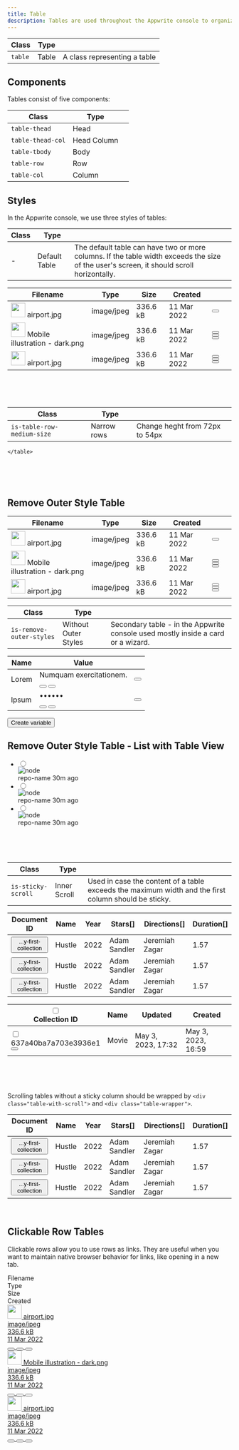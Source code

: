 ```yaml
---
title: Table
description: Tables are used throughout the Appwrite console to organize and display data.
---
```


| Class   | Type  |                              |
| ------- | ----- | ---------------------------- |
| `table` | Table | A class representing a table |

## Components

Tables consist of five components:

| Class             | Type        |     |
| ----------------- | ----------- | --- |
| `table-thead`     | Head        |     |
| `table-thead-col` | Head Column |     |
| `table-tbody`     | Body        |     |
| `table-row`       | Row         |     |
| `table-col`       | Column      |     |

## Styles

In the Appwrite console, we use three styles of tables:

| Class | Type          |                                                                                                                                          |
| ----- | ------------- | ---------------------------------------------------------------------------------------------------------------------------------------- |
| -     | Default Table | The default table can have two or more columns. If the table width exceeds the size of the user's screen, it should scroll horizontally. |

<Preview center>
<table class="table is-selected-columns-mobile">
    <thead class="table-thead">
    <tr class="table-row">
        <th class="table-thead-col"><span class="eyebrow-heading-3">Filename</span></th>
        <th class="table-thead-col is-only-desktop" style="--p-col-width:140">
            <span class="eyebrow-heading-3">Type</span>
        </th>
        <th class="table-thead-col is-only-desktop" style="--p-col-width:100">
            <span class="eyebrow-heading-3">Size</span>
        </th>
        <th class="table-thead-col is-only-desktop" style="--p-col-width:120">
            <span class="eyebrow-heading-3">Created</span>
        </th>
        <th class="table-thead-col" style="--p-col-width:40">
        </th>
    </tr>
    </thead>
    <tbody class="table-tbody">
    <tr class="table-row">
        <td class="table-col" data-title="Name">
            <div class="u-inline-flex u-cross-center u-gap-12">
                <span class="image">
                     <img
                             class="avatar"
                             width="32"
                             height="32"
                             src="https://unsplash.it/41"
                             alt=""
                     />
                </span>
                <span class="text u-break-word u-line-height-1-5">airport.jpg</span>
            </div>
        </td>
        <td class="table-col is-only-desktop" data-title="Type">
            <div class="tag"><span class="text">image/jpeg</span></div>
        </td>
        <td class="table-col is-only-desktop" data-title="Size">
            <span class="text">336.6 kB</span>
        </td>
        <td class="table-col is-only-desktop" data-title="Created">
            <time class="text">11 Mar 2022</time>
        </td>
        <td class="table-col u-overflow-visible">
              <button class="button is-text is-only-icon" aria-label="more options">
                <span class="icon-dots-horizontal" aria-hidden="true"></span>
            </button>
        </td>
    </tr>
    <tr class="table-row">
        <td class="table-col" data-title="Name">
            <div class="u-inline-flex u-cross-center u-gap-12">
                <span class="image">
                     <img
                             class="avatar"
                             width="32"
                             height="32"
                             src="https://unsplash.it/40"
                             alt=""
                     />
                </span>
                <span class="text u-break-word u-line-height-1-5">Mobile illustration - dark.png</span>
            </div>
        </td>
        <td class="table-col is-only-desktop" data-title="Type">
            <div class="tag"><span class="text">image/jpeg</span></div>
        </td>
        <td class="table-col is-only-desktop" data-title="Size">
            <span class="text">336.6 kB</span>
        </td>
        <td class="table-col is-only-desktop" data-title="Created">
            <time class="text">11 Mar 2022</time>
        </td>
        <td class="table-col">
            <div class="u-flex">
                <button class="button is-text is-only-icon u-hide" aria-label="refresh">
                    <span class="icon-refresh" aria-hidden="true"></span>
                </button>
                <button class="button is-text is-only-icon u-hide" aria-label="delete item">
                    <span class="icon-trash" aria-hidden="true"></span>
                </button>
                <button class="button is-text is-only-icon" aria-label="more options">
                    <span class="icon-dots-horizontal" aria-hidden="true"></span>
                </button>
            </div>
        </td>
    </tr>
    <tr class="table-row">
        <td class="table-col" data-title="Name">
            <div class="u-inline-flex u-cross-center u-gap-12">
                <span class="image">
                     <img
                             class="avatar"
                             width="32"
                             height="32"
                             src="https://unsplash.it/442"
                             alt=""
                     />
                </span>
                <span class="text u-break-word u-line-height-1-5">airport.jpg</span>
            </div>
        </td>
        <td class="table-col is-only-desktop" data-title="Type">
            <div class="tag"><span class="text">image/jpeg</span></div>
        </td>
        <td class="table-col is-only-desktop" data-title="Size">
            <span class="text">336.6 kB</span>
        </td>
        <td class="table-col is-only-desktop" data-title="Created">
            <time class="text">11 Mar 2022</time>
        </td>
        <td class="table-col">
            <div class="u-flex">
                <button class="button is-text is-only-icon u-hide" aria-label="refresh">
                    <span class="icon-refresh" aria-hidden="true"></span>
                </button>
                <button class="button is-text is-only-icon u-hide" aria-label="delete item">
                    <span class="icon-trash" aria-hidden="true"></span>
                </button>
                <button class="button is-text is-only-icon" aria-label="more options">
                    <span class="icon-dots-horizontal" aria-hidden="true"></span>
                </button>
            </div>
        </td>
    </tr>
    </tbody>

</table>
</Preview><br /><br /><br />

| Class                      | Type                 |                                                                                  |
| -------------------------- | -------------------- | -------------------------------------------------------------------------------- |
| `is-table-row-medium-size` | Narrow rows          | Change heght from 72px to 54px                                                   |

<Preview center>
    <table class="table is-table-row-medium-size">
        <thead class="table-thead">
        <tr class="table-row">
            <th class="table-thead-col"><span class="eyebrow-heading-3">Filename</span></th>
            <th class="table-thead-col is-only-desktop" style="--p-col-width:140">
                <span class="eyebrow-heading-3">Type</span>
            </th>
            <th class="table-thead-col is-only-desktop" style="--p-col-width:100">
                <span class="eyebrow-heading-3">Size</span>
            </th>
            <th class="table-thead-col is-only-desktop" style="--p-col-width:120">
                <span class="eyebrow-heading-3">Created</span>
            </th>
            <th class="table-thead-col" style="--p-col-width:40">
            </th>
        </tr>
        </thead>
        <tbody class="table-tbody">
        <tr class="table-row">
            <td class="table-col" data-title="Name">
                <div class="u-inline-flex u-cross-center u-gap-12">
                <span class="image">
                     <img
                         class="avatar"
                         width="32"
                         height="32"
                         src="https://unsplash.it/41"
                         alt=""
                     />
                </span>
                    <span class="text u-break-word u-line-height-1-5">airport.jpg</span>
                </div>
            </td>
            <td class="table-col is-only-desktop" data-title="Type">
                <div class="tag"><span class="text">image/jpeg</span></div>
            </td>
            <td class="table-col is-only-desktop" data-title="Size">
                <span class="text">336.6 kB</span>
            </td>
            <td class="table-col is-only-desktop" data-title="Created">
                <time class="text">11 Mar 2022</time>
            </td>
            <td class="table-col u-overflow-visible">
                <button class="button is-text is-only-icon" aria-label="more options">
                    <span class="icon-dots-horizontal" aria-hidden="true"></span>
                </button>
            </td>
        </tr>
        <tr class="table-row">
            <td class="table-col" data-title="Name">
                <div class="u-inline-flex u-cross-center u-gap-12">
                <span class="image">
                     <img
                         class="avatar"
                         width="32"
                         height="32"
                         src="https://unsplash.it/40"
                         alt=""
                     />
                </span>
                    <span class="text u-break-word u-line-height-1-5">Mobile illustration - dark.png</span>
                </div>
            </td>
            <td class="table-col is-only-desktop" data-title="Type">
                <div class="tag"><span class="text">image/jpeg</span></div>
            </td>
            <td class="table-col is-only-desktop" data-title="Size">
                <span class="text">336.6 kB</span>
            </td>
            <td class="table-col is-only-desktop" data-title="Created">
                <time class="text">11 Mar 2022</time>
            </td>
            <td class="table-col">
                <div class="u-flex">
                    <button class="button is-text is-only-icon u-hide" aria-label="refresh">
                        <span class="icon-refresh" aria-hidden="true"></span>
                    </button>
                    <button class="button is-text is-only-icon u-hide" aria-label="delete item">
                        <span class="icon-trash" aria-hidden="true"></span>
                    </button>
                    <button class="button is-text is-only-icon" aria-label="more options">
                        <span class="icon-dots-horizontal" aria-hidden="true"></span>
                    </button>
                </div>
            </td>
        </tr>
        <tr class="table-row">
            <td class="table-col" data-title="Name">
                <div class="u-inline-flex u-cross-center u-gap-12">
                <span class="image">
                     <img
                         class="avatar"
                         width="32"
                         height="32"
                         src="https://unsplash.it/442"
                         alt=""
                     />
                </span>
                    <span class="text u-break-word u-line-height-1-5">airport.jpg</span>
                </div>
            </td>
            <td class="table-col is-only-desktop" data-title="Type">
                <div class="tag"><span class="text">image/jpeg</span></div>
            </td>
            <td class="table-col is-only-desktop" data-title="Size">
                <span class="text">336.6 kB</span>
            </td>
            <td class="table-col is-only-desktop" data-title="Created">
                <time class="text">11 Mar 2022</time>
            </td>
            <td class="table-col">
                <div class="u-flex">
                    <button class="button is-text is-only-icon u-hide" aria-label="refresh">
                        <span class="icon-refresh" aria-hidden="true"></span>
                    </button>
                    <button class="button is-text is-only-icon u-hide" aria-label="delete item">
                        <span class="icon-trash" aria-hidden="true"></span>
                    </button>
                    <button class="button is-text is-only-icon" aria-label="more options">
                        <span class="icon-dots-horizontal" aria-hidden="true"></span>
                    </button>
                </div>
            </td>
        </tr>
        </tbody>

    </table>
</Preview><br /><br /><br />

## Remove Outer Style Table

| Class                    | Type                 |                                                                                  |
| ------------------------ | -------------------- | -------------------------------------------------------------------------------- |
| `is-remove-outer-styles` | Without Outer Styles | Secondary table - in the Appwrite console used mostly inside a card or a wizard. |

<Preview center>
  <section class="card">
    <table class="table is-remove-outer-styles">
      <thead class="table-thead">
        <tr class="table-row">
          <th class="table-thead-col">
            <span class="eyebrow-heading-3">Name</span>
          </th>
          <th class="table-thead-col">
            <span class="eyebrow-heading-3">Value</span>
          </th>
          <th class="table-thead-col" style="--p-col-width:40"></th>
        </tr>
      </thead>
      <tbody class="table-tbody">
        <tr class="table-row">
          <td class="table-col" data-title="Name">
            <span class="text">Lorem</span>
          </td>
          <td class="table-col u-overflow-visible" data-title="value">
            <div class="interactive-text-output">
              <span class="text">Numquam exercitationem.</span>
              <div class="u-flex u-cross-child-start u-gap-8">
                <button
                  class="interactive-text-output-button"
                  aria-label="show hidden text"
                >
                  <span class="icon-eye-off" aria-hidden="true"></span>
                </button>
                <button
                  class="interactive-text-output-button"
                  aria-label="copy text"
                >
                  <span class="icon-duplicate" aria-hidden="true"></span>
                </button>
              </div>
            </div>
          </td>
          <td class="table-col u-overflow-visible" data-title="options">
            <button
              class="button is-text is-only-icon"
              aria-label="more options"
            >
              <span class="icon-dots-horizontal" aria-hidden="true"></span>
            </button>
          </td>
        </tr>
        <tr class="table-row">
          <td class="table-col" data-title="Name">
            <span class="text">Ipsum</span>
          </td>
          <td class="table-col u-overflow-visible" data-title="value">
            <div class="interactive-text-output">
              <span class="text">••••••</span>
              <div class="u-flex u-cross-child-start u-gap-8">
                <button
                  class="interactive-text-output-button"
                  aria-label="show hidden text"
                >
                  <span class="icon-eye" aria-hidden="true"></span>
                </button>
                <button
                  class="interactive-text-output-button"
                  aria-label="copy text"
                >
                  <span class="icon-duplicate" aria-hidden="true"></span>
                </button>
              </div>
            </div>
          </td>
          <td class="table-col u-overflow-visible" data-title="options">
            <button
              class="button is-text is-only-icon"
              aria-label="more options"
            >
              <span class="icon-dots-horizontal" aria-hidden="true"></span>
            </button>
          </td>
        </tr>
      </tbody>
    </table>
    <div class="u-flex u-margin-block-start-16">
      <button class="button is-text u-padding-inline-0" type="button">
        <span class="icon-plus" aria-hidden="true"></span>
        <span class="text">Create variable</span>
      </button>
    </div>
  </section>
</Preview>

## Remove Outer Style Table - List with Table View

<Preview center>
    <section class="card">
        <ul class="table is-remove-outer-styles u-sep-block-start">
            <li class="table-row">
                <label class="table-col u-cursor-pointer">
                    <div class="u-flex u-cross-center u-gap-8">
                        <input class="is-small u-margin-inline-end-8" type="radio" name="a" />
                        <div class="avatar is-size-x-small">
                            <img src="/public/icons/color/dark/node.svg" alt="node" />
                        </div>
                        <div class="u-flex u-gap-8">
                            <span class="text">repo-name</span>
                            <time class="u-color-text-gray" datetime="2011-11-18T14:54:39.929">30m ago</time>
                        </div>
                    </div>
                </label>
            </li>
            <li class="table-row">
                <label class="table-col u-cursor-pointer">
                    <div class="u-flex u-cross-center u-gap-8">
                        <input class="is-small u-margin-inline-end-8" type="radio" name="a" />
                        <div class="avatar is-size-x-small">
                            <img src="/public/icons/color/dark/node.svg" alt="node" />
                        </div>
                        <div class="u-flex u-gap-8">
                            <span class="text">repo-name</span>
                            <time class="u-color-text-gray" datetime="2011-11-18T14:54:39.929">30m ago</time>
                        </div>
                    </div>
                </label>
            </li>
            <li class="table-row">
                <label class="table-col u-cursor-pointer">
                    <div class="u-flex u-cross-center u-gap-8">
                        <input class="is-small u-margin-inline-end-8" type="radio" name="a" />
                        <div class="avatar is-size-x-small">
                            <img src="/public/icons/color/dark/node.svg" alt="node" />
                        </div>
                        <div class="u-flex u-gap-8">
                            <span class="text">repo-name</span>
                            <time class="u-color-text-gray" datetime="2011-11-18T14:54:39.929">30m ago</time>
                        </div>
                    </div>
                </label>
            </li>
        </ul>
    </section>
</Preview>
<br />
<br />
<br />




| Class              | Type         |                                                                                                      |
| ------------------ | ------------ | ---------------------------------------------------------------------------------------------------- |
| `is-sticky-scroll` | Inner Scroll | Used in case the content of a table exceeds the maximum width and the first column should be sticky. |

<Preview center>
  <div class="table-with-scroll">
    <div class="table-wrapper">
      <table class="table is-sticky-scroll">
        <thead class="table-thead">
          <tr class="table-row">
            <th class="table-thead-col" style="--p-col-width:230">
              <span class="eyebrow-heading-3">Document ID</span>
            </th>
            <th class="table-thead-col" style="--p-col-width:185">
              <span class="eyebrow-heading-3">Name</span>
            </th>
            <th class="table-thead-col" style="--p-col-width:185">
              <span class="eyebrow-heading-3">Year</span>
            </th>
            <th class="table-thead-col" style="--p-col-width:185">
              <span class="eyebrow-heading-3">Stars[]</span>
            </th>
            <th class="table-thead-col" style="--p-col-width:185">
              <span class="eyebrow-heading-3">Directions[]</span>
            </th>
            <th class="table-thead-col" style="--p-col-width:185">
              <span class="eyebrow-heading-3">Duration[]</span>
            </th>
          </tr>
        </thead>
        <tbody class="table-tbody">
          <tr class="table-row">
            <td class="table-col" data-title="Document ID">
              <button class="tag">
                <span class="icon-duplicate" aria-hidden="true"></span>
                <span class="text">...y-first-collection</span>
              </button>
            </td>
            <td class="table-col" data-title="Name">
              <span class="text">Hustle</span>
            </td>
            <td class="table-col" data-title="Year">
              <span class="text">2022</span>
            </td>
            <td class="table-col" data-title="Stars[]">
              <span class="text">Adam Sandler</span>
            </td>
            <td class="table-col" data-title="Directors[]">
              <span class="text">Jeremiah Zagar</span>
            </td>
            <td class="table-col" data-title="Duration[]">
              <span class="text">1.57</span>
            </td>
          </tr>
          <tr class="table-row">
            <td class="table-col" data-title="Document ID">
              <button class="tag">
                <span class="icon-duplicate" aria-hidden="true"></span>
                <span class="text">...y-first-collection</span>
              </button>
            </td>
            <td class="table-col" data-title="Name">
              <span class="text">Hustle</span>
            </td>
            <td class="table-col" data-title="Year">
              <span class="text">2022</span>
            </td>
            <td class="table-col" data-title="Stars[]">
              <span class="text">Adam Sandler</span>
            </td>
            <td class="table-col" data-title="Directors[]">
              <span class="text">Jeremiah Zagar</span>
            </td>
            <td class="table-col" data-title="Duration[]">
              <span class="text">1.57</span>
            </td>
          </tr>
          <tr class="table-row">
            <td class="table-col" data-title="Document ID">
              <button class="tag">
                <span class="icon-duplicate" aria-hidden="true"></span>
                <span class="text">...y-first-collection</span>
              </button>
            </td>
            <td class="table-col" data-title="Name">
              <span class="text">Hustle</span>
            </td>
            <td class="table-col" data-title="Year">
              <span class="text">2022</span>
            </td>
            <td class="table-col" data-title="Stars[]">
              <span class="text">Adam Sandler</span>
            </td>
            <td class="table-col" data-title="Directors[]">
              <span class="text">Jeremiah Zagar</span>
            </td>
            <td class="table-col" data-title="Duration[]">
              <span class="text">1.57</span>
            </td>
          </tr>
        </tbody>
      </table>
    </div>
  </div>
</Preview>

<Preview noFlex>
    <div class="table-with-scroll">
        <div class="table-wrapper">
            <table class="table is-sticky-scroll">
                <thead class="table-thead">
                <tr class="table-row">
                    <th class="table-thead-col" style="">
                        <div class="u-flex u-cross-center u-gap-16">
                            <label class="u-flex u-cross-center u-cursor-pointer" aria-label="select/deselect all visible item on table">
                                <div class="u-padding-16 u-margin-16-negative">
                                    <input type="checkbox" />
                                </div>
                            </label>
                            <span class="eyebrow-heading-3">Collection ID</span>
                        </div>
                    </th>
                    <th class="table-thead-col" style="">
                        <span class="eyebrow-heading-3">Name</span>
                    </th>
                    <th class="table-thead-col" style="">
                        <span class="eyebrow-heading-3">Updated</span>
                    </th>
                    <th class="table-thead-col" style="--p-col-width:185">
                        <span class="eyebrow-heading-3">Created</span>
                    </th>
                </tr>
                </thead>
                <tbody class="table-tbody">
                <tr class="table-row">
                    <td class="table-col" data-title="Collection ID">
                        <div class="u-flex u-cross-center u-gap-16">
                            <label class="u-flex u-cursor-pointer">
                                <div class="u-padding-16 u-margin-16-negative">
                                    <input type="checkbox" aria-label="select item that start in: 637a4"  />
                                </div>
                            </label>
                            <div
                                class="interactive-text-output is-buttons-on-top u-padding-inline-end-12 u-max-width-250"
                            >
                                <div class="text u-trim">637a40ba7a703e3936e1</div>
                                <div class="interactive-text-output-buttons">
                                    <button
                                        class="interactive-text-output-button is-hidden"
                                        aria-label="copy text"
                                    >
                                        <span class="icon-duplicate" aria-hidden="true"></span>
                                    </button>
                                </div>
                            </div>
                        </div>
                    </td>
                    <td class="table-col" data-title="Name">
                        <span class="text">Movie</span>
                    </td>
                    <td class="table-col" data-title="Updated">
                        <time class="text">May 3, 2023, 17:32</time>
                    </td>
                    <td class="table-col" data-title="Created">
                        <time class="text">May 3, 2023, 16:59</time>
                    </td>
                </tr>
                </tbody>
            </table>
        </div>
    </div>
</Preview>

<br />
<br />
<br />

Scrolling tables without a sticky column should be wrapped by `<div class="table-with-scroll">` and `<div class="table-wrapper">`.<br />

<Preview center>
  <div class="table-with-scroll">
    <div class="table-wrapper">
      <table class="table">
        <thead class="table-thead">
          <tr class="table-row">
            <th class="table-thead-col" style="--p-col-width:230">
              <span class="eyebrow-heading-3">Document ID</span>
            </th>
            <th class="table-thead-col" style="--p-col-width:185">
              <span class="eyebrow-heading-3">Name</span>
            </th>
            <th class="table-thead-col" style="--p-col-width:185">
              <span class="eyebrow-heading-3">Year</span>
            </th>
            <th class="table-thead-col" style="--p-col-width:185">
              <span class="eyebrow-heading-3">Stars[]</span>
            </th>
            <th class="table-thead-col" style="--p-col-width:185">
              <span class="eyebrow-heading-3">Directions[]</span>
            </th>
            <th class="table-thead-col" style="--p-col-width:185">
              <span class="eyebrow-heading-3">Duration[]</span>
            </th>
          </tr>
        </thead>
        <tbody class="table-tbody">
          <tr class="table-row">
            <td class="table-col" data-title="Document ID">
              <button class="tag">
                <span class="icon-duplicate" aria-hidden="true"></span>
                <span class="text">...y-first-collection</span>
              </button>
            </td>
            <td class="table-col" data-title="Name">
              <span class="text">Hustle</span>
            </td>
            <td class="table-col" data-title="Year">
              <span class="text">2022</span>
            </td>
            <td class="table-col" data-title="Stars[]">
              <span class="text">Adam Sandler</span>
            </td>
            <td class="table-col" data-title="Directors[]">
              <span class="text">Jeremiah Zagar</span>
            </td>
            <td class="table-col" data-title="Duration[]">
              <span class="text">1.57</span>
            </td>
          </tr>
          <tr class="table-row">
            <td class="table-col" data-title="Document ID">
              <button class="tag">
                <span class="icon-duplicate" aria-hidden="true"></span>
                <span class="text">...y-first-collection</span>
              </button>
            </td>
            <td class="table-col" data-title="Name">
              <span class="text">Hustle</span>
            </td>
            <td class="table-col" data-title="Year">
              <span class="text">2022</span>
            </td>
            <td class="table-col" data-title="Stars[]">
              <span class="text">Adam Sandler</span>
            </td>
            <td class="table-col" data-title="Directors[]">
              <span class="text">Jeremiah Zagar</span>
            </td>
            <td class="table-col" data-title="Duration[]">
              <span class="text">1.57</span>
            </td>
          </tr>
          <tr class="table-row">
            <td class="table-col" data-title="Document ID">
              <button class="tag">
                <span class="icon-duplicate" aria-hidden="true"></span>
                <span class="text">...y-first-collection</span>
              </button>
            </td>
            <td class="table-col" data-title="Name">
              <span class="text">Hustle</span>
            </td>
            <td class="table-col" data-title="Year">
              <span class="text">2022</span>
            </td>
            <td class="table-col" data-title="Stars[]">
              <span class="text">Adam Sandler</span>
            </td>
            <td class="table-col" data-title="Directors[]">
              <span class="text">Jeremiah Zagar</span>
            </td>
            <td class="table-col" data-title="Duration[]">
              <span class="text">1.57</span>
            </td>
          </tr>
        </tbody>
      </table>
    </div>
  </div>
</Preview>
<br />

## Clickable Row Tables

Clickable rows allow you to use rows as links. They are useful when you want to maintain native browser behavior for links, like opening in a new tab.

<Preview center>
  <div class="table" role="table">
    <div class="table-thead" role="rowheader">
      <div class="table-row" role="row">
        <div class="table-thead-col" role="columnheader">
          <span class="eyebrow-heading-3">Filename</span>
        </div>
        <div
          class="table-thead-col is-only-desktop"
          role="columnheader"
          style="--p-col-width:140"
        >
          <span class="eyebrow-heading-3">Type</span>
        </div>
        <div
          class="table-thead-col is-only-desktop"
          role="columnheader"
          style="--p-col-width:100"
        >
          <span class="eyebrow-heading-3">Size</span>
        </div>
        <div
          class="table-thead-col is-only-desktop"
          role="columnheader"
          style="--p-col-width:120"
        >
          <span class="eyebrow-heading-3">Created</span>
        </div>
        <div
          class="table-thead-col"
          role="columnheader"
          style="--p-col-width:40"
        ></div>
      </div>
    </div>
    <div class="table-tbody" role="rowgroup">
      <a class="table-row" role="row" href="#">
        <div class="table-col" role="cell" data-title="Name">
          <div class="u-inline-flex u-cross-center u-gap-12">
            <span class="image">
              <img
                class="avatar"
                width="32"
                height="32"
                src="https://unsplash.it/40"
                alt=""
              />
            </span>
            <span class="text u-break-word u-line-height-1-5">airport.jpg</span>
          </div>
        </div>
        <div class="table-col is-only-desktop" role="cell" data-title="Type">
          <div class="tag">
            <span class="text">image/jpeg</span>
          </div>
        </div>
        <div class="table-col is-only-desktop" role="cell" data-title="Size">
          <span class="text">336.6 kB</span>
        </div>
        <div class="table-col is-only-desktop" role="cell" data-title="Created">
          <time class="text">11 Mar 2022</time>
        </div>
        <div class="table-col" role="cell" date-title="Options">
          <div class="u-flex">
            <button
              class="button is-text is-only-icon u-hide"
              aria-label="refresh"
            >
              <span class="icon-refresh" aria-hidden="true"></span>
            </button>
            <button
              class="button is-text is-only-icon u-hide"
              aria-label="delete item"
            >
              <span class="icon-trash" aria-hidden="true"></span>
            </button>
            <button
              class="button is-text is-only-icon"
              aria-label="more options"
            >
              <span class="icon-dots-horizontal" aria-hidden="true"></span>
            </button>
          </div>
        </div>
      </a>
      <a class="table-row" role="row" href="#">
        <div class="table-col" role="cell" data-title="Name">
          <div class="u-inline-flex u-cross-center u-gap-12">
            <span class="image">
              <img
                class="avatar"
                width="32"
                height="32"
                src="https://unsplash.it/40"
                alt=""
              />
            </span>
            <span class="text u-break-word u-line-height-1-5">
              Mobile illustration - dark.png
            </span>
          </div>
        </div>
        <div class="table-col is-only-desktop" role="cell" data-title="Type">
          <div class="tag">
            <span class="text">image/jpeg</span>
          </div>
        </div>
        <div class="table-col is-only-desktop" role="cell" data-title="Size">
          <span class="text">336.6 kB</span>
        </div>
        <div class="table-col is-only-desktop" role="cell" data-title="Created">
          <time class="text">11 Mar 2022</time>
        </div>
        <div class="table-col" role="cell" date-title="Options">
          <div class="u-flex">
            <button
              class="button is-text is-only-icon u-hide"
              aria-label="refresh"
            >
              <span class="icon-refresh" aria-hidden="true"></span>
            </button>
            <button
              class="button is-text is-only-icon u-hide"
              aria-label="delete item"
            >
              <span class="icon-trash" aria-hidden="true"></span>
            </button>
            <button
              class="button is-text is-only-icon"
              aria-label="more options"
            >
              <span class="icon-dots-horizontal" aria-hidden="true"></span>
            </button>
          </div>
        </div>
      </a>
      <a class="table-row" role="row" href="#">
        <div class="table-col" role="cell" data-title="Name">
          <div class="u-inline-flex u-cross-center u-gap-12">
            <span class="image">
              <img
                class="avatar"
                width="32"
                height="32"
                src="https://unsplash.it/39"
                alt=""
              />
            </span>
            <span class="text u-break-word u-line-height-1-5">airport.jpg</span>
          </div>
        </div>
        <div class="table-col is-only-desktop" role="cell" data-title="Type">
          <div class="tag">
            <span class="text">image/jpeg</span>
          </div>
        </div>
        <div class="table-col is-only-desktop" role="cell" data-title="Size">
          <span class="text">336.6 kB</span>
        </div>
        <div class="table-col is-only-desktop" role="cell" data-title="Created">
          <time class="text">11 Mar 2022</time>
        </div>
        <div class="table-col" role="cell" date-title="Options">
          <div class="u-flex">
            <button
              class="button is-text is-only-icon u-hide"
              aria-label="refresh"
            >
              <span class="icon-refresh" aria-hidden="true"></span>
            </button>
            <button
              class="button is-text is-only-icon u-hide"
              aria-label="delete item"
            >
              <span class="icon-trash" aria-hidden="true"></span>
            </button>
            <button
              class="button is-text is-only-icon"
              aria-label="more options"
            >
              <span class="icon-dots-horizontal" aria-hidden="true"></span>
            </button>
          </div>
        </div>
      </a>
    </div>
  </div>
</Preview>
